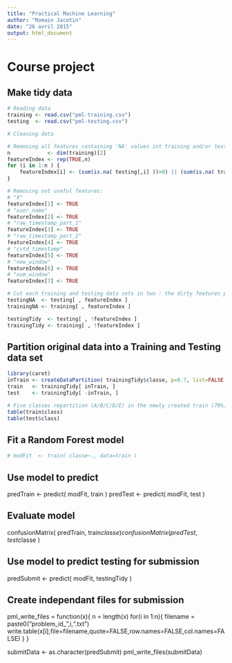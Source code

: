```yaml
---
title: "Practical Machine Learning"
author: "Romain Jacotin"
date: "26 avril 2015"
output: html_document
---
```


# Course project

## Make tidy data

```r
# Reading data
training <- read.csv("pml-training.csv")
testing  <- read.csv("pml-testing.csv")

# Cleaning data

# Removing all features containing 'NA' values int training and/or testing data set
n            <- dim(training)[2]
featureIndex <- rep(TRUE,n)
for (i in 1:n ) {
    featureIndex[i] <- (sum(is.na( testing[,i] ))>0) || (sum(is.na( training[,i] ))>0)
}

# Removing not useful features:
# "X"
featureIndex[1] <- TRUE
# "user_name"
featureIndex[2] <- TRUE
# "raw_timestamp_part_1"
featureIndex[3] <- TRUE
# "raw_timestamp_part_2"
featureIndex[4] <- TRUE
# "cvtd_timestamp"
featureIndex[5] <- TRUE
# "new_window"
featureIndex[6] <- TRUE
# "num_window"
featureIndex[7] <- TRUE

# Cut each training and testing data sets in two : the dirty features part and the tidy features part
testingNA  <- testing[ , featureIndex ]
trainingNA <- training[ , featureIndex ]

testingTidy  <- testing[ , !featureIndex ]
trainingTidy <- training[ , !featureIndex ]
```

## Partition original data into a Training and Testing data set

```r
library(caret)
inTrain <- createDataPartition( trainingTidy$classe, p=0.7, list=FALSE )
train   <- trainingTidy[ inTrain, ]
test    <- trainingTidy[ -inTrain, ]

# Five classes repartition (A/B/C/D/E) in the newly created train (70%) and test set (30%)
table(train$class)
table(test$class)
```

## Fit a Random Forest model

```r
# modFit  <- train( classe~., data=train )

```


## Use model to predict


predTrain <- predict( modFit, train )
predTest  <- predict( modFit, test )


## Evaluate model


confusionMatrix( predTrain, train$classe )
confusionMatrix( predTest, test$classe )


## Use model to predict testing for submission


predSubmit <- predict( modFit, testingTidy )


## Create independant files for submission


pml_write_files = function(x){
    n = length(x)
    for(i in 1:n){
        filename = paste0("problem_id_",i,".txt")
        write.table(x[i],file=filename,quote=FALSE,row.names=FALSE,col.names=FALSE)
    }
}

submitData <- as.character(predSubmit)
pml_write_files(submitData)


